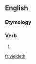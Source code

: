==English==

===Etymology===
{{suffix|en|yield|eth}}

===Verb===
{{head|en|verb form}}

# {{en-archaic third-person singular of|yield}}

[[fr:yieldeth]]